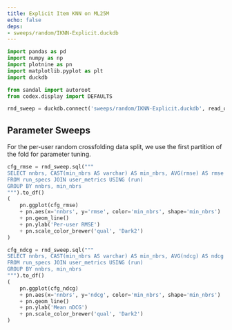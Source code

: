```yaml
---
title: Explicit Item KNN on ML25M
echo: false
deps:
- sweeps/random/IKNN-Explicit.duckdb
---
```


```python
import pandas as pd
import numpy as np
import plotnine as pn
import matplotlib.pyplot as plt
import duckdb
```

```python
from sandal import autoroot
from codex.display import DEFAULTS
```

```python
rnd_sweep = duckdb.connect('sweeps/random/IKNN-Explicit.duckdb', read_only=True)
```

## Parameter Sweeps

For the per-user random crossfolding data split, we use the first partition of
the fold for parameter tuning.

```python
cfg_rmse = rnd_sweep.sql("""
SELECT nnbrs, CAST(min_nbrs AS varchar) AS min_nbrs, AVG(rmse) AS rmse
FROM run_specs JOIN user_metrics USING (run)
GROUP BY nnbrs, min_nbrs
""").to_df()
(
    pn.ggplot(cfg_rmse)
    + pn.aes(x='nnbrs', y='rmse', color='min_nbrs', shape='min_nbrs')
    + pn.geom_line()
    + pn.ylab('Per-user RMSE')
    + pn.scale_color_brewer('qual', 'Dark2')
)
```


```python
cfg_ndcg = rnd_sweep.sql("""
SELECT nnbrs, CAST(min_nbrs AS varchar) AS min_nbrs, AVG(ndcg) AS ndcg
FROM run_specs JOIN user_metrics USING (run)
GROUP BY nnbrs, min_nbrs
""").to_df()
(
    pn.ggplot(cfg_ndcg)
    + pn.aes(x='nnbrs', y='ndcg', color='min_nbrs', shape='min_nbrs')
    + pn.geom_line()
    + pn.ylab('Mean nDCG')
    + pn.scale_color_brewer('qual', 'Dark2')
)
```
